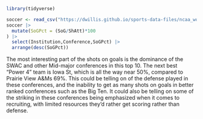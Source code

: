 ```r
library(tidyverse)
```
```r
soccer <- read_csv("https://dwillis.github.io/sports-data-files/ncaa_womens_soccer_totals_2023.csv")
soccer |>
  mutate(SoGPct = (SoG/ShAtt)*100
) |>
  select(Institution,Conference,SoGPct) |>
  arrange(desc(SoGPct))

```
The most interesting part of the shots on goals is the dominance of the SWAC and other Mid-major conferences in this top 10. The next best "Power 4" team is Iowa St, which is all the way near 50%, compared to Prairie View A&Ms 69%. This could be telling on of the defense played in these conferences, and the inability to get as many shots on goals in better ranked conferences such as the Big Ten. It could also be telling on some of the striking in these conferences being emphasized when it comes to recruiting, with limited resources they'd rather get scoring rather than defense. 
